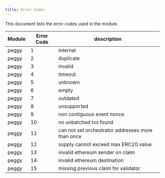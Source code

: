 ```yaml
---
title: Error Codes
---
```


This document lists the error codes used in the module.


| Module | Error Code | description |
|--------|------------|-------------|
| peggy |  1 | internal |
| peggy |  2 | duplicate |
| peggy |  3 | invalid |
| peggy |  4 | timeout |
| peggy |  5 | unknown |
| peggy |  6 | empty |
| peggy |  7 | outdated |
| peggy |  8 | unsupported |
| peggy |  9 | non contiguous event nonce |
| peggy |  10 | no unbatched txs found |
| peggy |  11 | can not set orchestrator addresses more than once |
| peggy |  12 | supply cannot exceed max ERC20 value |
| peggy |  13 | invalid ethereum sender on claim |
| peggy |  14 | invalid ethereum destination |
| peggy |  15 | missing previous claim for validator |
